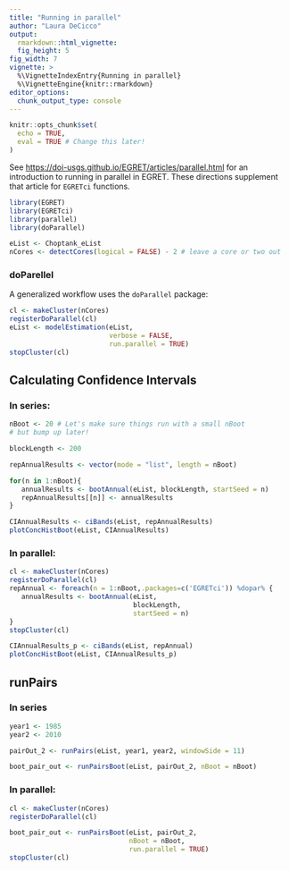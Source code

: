 ```yaml
---
title: "Running in parallel"
author: "Laura DeCicco"
output: 
  rmarkdown::html_vignette:
  fig_height: 5
fig_width: 7
vignette: >
  %\VignetteIndexEntry{Running in parallel}
  %\VignetteEngine{knitr::rmarkdown}
editor_options: 
  chunk_output_type: console
---
```


```r
knitr::opts_chunk$set(
  echo = TRUE,
  eval = TRUE # Change this later!
) 

```

See <https://doi-usgs.github.io/EGRET/articles/parallel.html> for an introduction to running in parallel in EGRET. These directions supplement that article for `EGRETci` functions.


```r
library(EGRET)
library(EGRETci)
library(parallel)
library(doParallel)

eList <- Choptank_eList
nCores <- detectCores(logical = FALSE) - 2 # leave a core or two out
```

### doParellel

A generalized workflow uses the `doParallel` package:

```r
cl <- makeCluster(nCores)
registerDoParallel(cl)
eList <- modelEstimation(eList, 
                         verbose = FALSE,
                         run.parallel = TRUE)
stopCluster(cl)

```

## Calculating Confidence Intervals


### In series:

```r
nBoot <- 20 # Let's make sure things run with a small nBoot
# but bump up later!

blockLength <- 200

repAnnualResults <- vector(mode = "list", length = nBoot)

for(n in 1:nBoot){
   annualResults <- bootAnnual(eList, blockLength, startSeed = n)
   repAnnualResults[[n]] <- annualResults
}

CIAnnualResults <- ciBands(eList, repAnnualResults)
plotConcHistBoot(eList, CIAnnualResults)

```

### In parallel:

```r
cl <- makeCluster(nCores)
registerDoParallel(cl)
repAnnual <- foreach(n = 1:nBoot,.packages=c('EGRETci')) %dopar% {
   annualResults <- bootAnnual(eList, 
                               blockLength,
                               startSeed = n)  
}
stopCluster(cl)   

CIAnnualResults_p <- ciBands(eList, repAnnual)
plotConcHistBoot(eList, CIAnnualResults_p)

```


## runPairs

### In series

```r
year1 <- 1985
year2 <- 2010

pairOut_2 <- runPairs(eList, year1, year2, windowSide = 11)

boot_pair_out <- runPairsBoot(eList, pairOut_2, nBoot = nBoot)

```


### In parallel:

```r
cl <- makeCluster(nCores)
registerDoParallel(cl)

boot_pair_out <- runPairsBoot(eList, pairOut_2,
                              nBoot = nBoot, 
                              run.parallel = TRUE)
stopCluster(cl) 

```



